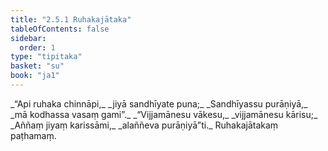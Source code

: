 ```yaml
---
title: "2.5.1 Ruhakajātaka"
tableOfContents: false
sidebar:
  order: 1
type: "tipitaka"
basket: "su"
book: "ja1"
---
```



<DynamicBreadcrumb />

<Division number="81" book="ja1" bookNo="22" page="196">

<Paragraph number="470" type="verses" book="ja1">
_“Api ruhaka chinnāpi,_  
_jiyā sandhīyate puna;_  
_Sandhīyassu purāṇiyā,_  
_mā kodhassa vasaṃ gami”._  

</Paragraph>

</Division>
<Division number="82" book="ja1" bookNo="22" page="196">

<Paragraph number="471" type="verses" book="ja1">
_“Vijjamānesu vākesu,_  
_vijjamānesu kārisu;_  
_Aññaṃ jiyaṃ karissāmi,_  
_alaññeva purāṇiyā”ti._  


</Paragraph>
</Division>

<Paragraph number="472" type="center" book="ja1">
Ruhakajātakaṃ paṭhamaṃ.
</Paragraph>